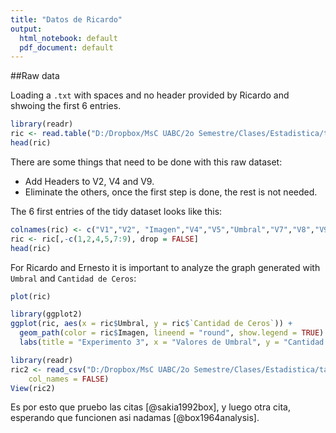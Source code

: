```yaml
---
title: "Datos de Ricardo"
output:
  html_notebook: default
  pdf_document: default
---
```


##Raw data

Loading a `.txt` with spaces and no header provided by Ricardo and shwoing the first 6 entries.
```r
library(readr)
ric <- read.table("D:/Dropbox/MsC UABC/2o Semestre/Clases/Estadistica/tareas/datasets/ricardocomp.txt", header = FALSE, sep = " ")
head(ric)
```


There are some things that need to be done with this raw dataset:

  - Add Headers to V2, V4 and V9.
  - Eliminate the others, once the first step is done, the rest is not needed.

The 6 first entries of the tidy dataset looks like this:
```r
colnames(ric) <- c("V1","V2", "Imagen","V4","V5","Umbral","V7","V8","V9","Cantidad de Ceros")
ric <- ric[,-c(1,2,4,5,7:9), drop = FALSE]
head(ric)
```

For Ricardo and Ernesto it is important to analyze the graph generated with `Umbral` and `Cantidad de Ceros`:
```r
plot(ric)
```

```r
library(ggplot2)
ggplot(ric, aes(x = ric$Umbral, y = ric$`Cantidad de Ceros`)) +
  geom_path(color = ric$Imagen, lineend = "round", show.legend = TRUE) +
  labs(title = "Experimento 3", x = "Valores de Umbral", y = "Cantidad de Información")
```


```r
library(readr)
ric2 <- read_csv("D:/Dropbox/MsC UABC/2o Semestre/Clases/Estadistica/tareas/datasets/ricardo2.csv", 
    col_names = FALSE)
View(ric2)


```
Es por esto que pruebo las citas [@sakia1992box], y luego otra cita, esperando que funcionen asi nadamas [@box1964analysis].